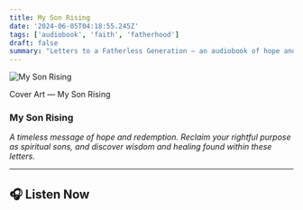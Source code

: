 ```yaml
---
title: My Son Rising
date: '2024-06-05T04:18:55.245Z'
tags: ['audiobook', 'faith', 'fatherhood']
draft: false
summary: "Letters to a Fatherless Generation — an audiobook of hope and redemption."
---
```


<div style={{ textAlign: 'center', display: 'flex', flexDirection: 'column', alignItems: 'center' }}>
  <img 
    src="/images/msr_full.png" 
    alt="My Son Rising" 
    style={{ maxWidth: '100%' }}
  />
  <p>Cover Art — My Son Rising</p>
</div>

### My Son Rising

*A timeless message of hope and redemption. Reclaim your rightful purpose as spiritual sons, and discover wisdom and healing found within these letters.*

---

## 🎧 Listen Now


<div style={{ display: "flex", alignItems: "center", justifyContent: "flex-start" }}>
  <div style={{ textAlign: "left" }}>
    <AudioPlayer />
  </div>
</div>
